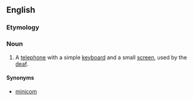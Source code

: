 ==English==

===Etymology===
{{compound|text|phone}}

===Noun===
{{en-noun}}

# {{context|British}} A [[telephone]] with a simple [[keyboard]] and a small [[screen]], used by the [[deaf]].

====Synonyms====
* [[minicom]]